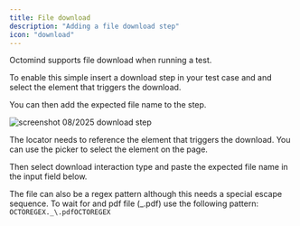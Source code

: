 ```yaml
---
title: File download
description: "Adding a file download step"
icon: "download"
---
```


Octomind supports file download when running a test.

To enable this simple insert a download step in your test case and and select the element that triggers the download.

You can then add the expected file name to the step.

<Frame caption="screenshot 08/2025 download step">
  <img
    src="/images/advanced/download-step.png"
    alt="screenshot 08/2025 download step"
  />
</Frame>

The locator needs to reference the element that triggers the download. You can use the picker to select the element
on the page.

Then select download interaction type and paste the expected file name in the input field below.

The file can also be a regex pattern although this needs a special escape sequence. To wait for and pdf file (_.pdf)
use the following pattern: `OCTOREGEX._\.pdfOCTOREGEX`
